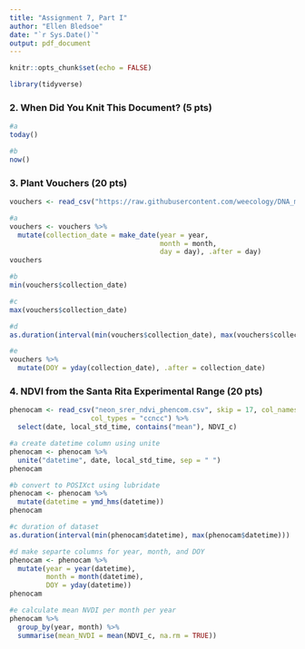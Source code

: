 ```yaml
---
title: "Assignment 7, Part I"
author: "Ellen Bledsoe"
date: "`r Sys.Date()`"
output: pdf_document
---
```


```r
knitr::opts_chunk$set(echo = FALSE)
```


```r
library(tidyverse)
```

### 2. When Did You Knit This Document? (5 pts)

```r
#a
today()

#b
now()
```


### 3. Plant Vouchers (20 pts)

```r
vouchers <- read_csv("https://raw.githubusercontent.com/weecology/DNA_metabarcoding/master/data/collection_data/plant_voucher_collection.csv")
```

```r
#a
vouchers <- vouchers %>% 
  mutate(collection_date = make_date(year = year,
                                     month = month,
                                     day = day), .after = day)
vouchers

#b
min(vouchers$collection_date)

#c
max(vouchers$collection_date)

#d
as.duration(interval(min(vouchers$collection_date), max(vouchers$collection_date)))

#e
vouchers %>% 
  mutate(DOY = yday(collection_date), .after = collection_date)
```

### 4. NDVI from the Santa Rita Experimental Range (20 pts)

```r
phenocam <- read_csv("neon_srer_ndvi_phencom.csv", skip = 17, col_names = TRUE, 
                    col_types = "ccncc") %>% 
  select(date, local_std_time, contains("mean"), NDVI_c)
```

```r
#a create datetime column using unite
phenocam <- phenocam %>% 
  unite("datetime", date, local_std_time, sep = " ")
phenocam

#b convert to POSIXct using lubridate
phenocam <- phenocam %>% 
  mutate(datetime = ymd_hms(datetime))
phenocam

#c duration of dataset
as.duration(interval(min(phenocam$datetime), max(phenocam$datetime)))

#d make separte columns for year, month, and DOY
phenocam <- phenocam %>% 
  mutate(year = year(datetime),
         month = month(datetime),
         DOY = yday(datetime))
phenocam

#e calculate mean NVDI per month per year
phenocam %>% 
  group_by(year, month) %>% 
  summarise(mean_NVDI = mean(NDVI_c, na.rm = TRUE))

```

